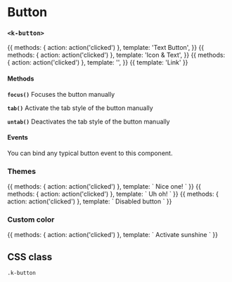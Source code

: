 
<Meta
  title="UI | Navigation / Button"
  component={Button}
  decorator={[Padding]}
/>

# Button
### `<k-button>`

<Preview>
  <Story name="Only Text">
    {{
      methods: {
        action: action('clicked')
      },
      template: '<k-button @click="action">Text Button</k-button>',
    }}
  </Story>
</Preview>

<Preview>
  <Story name="Text and Icon">
    {{
      methods: {
        action: action('clicked')
      },
      template: '<k-button icon="edit" @click="action">Icon & Text</k-button>',
    }}
  </Story>
</Preview>

<Preview>
  <Story name="Only Icon">
    {{
      methods: {
        action: action('clicked')
      },
      template: '<k-button icon="edit" @click="action" />',
    }}
  </Story>
</Preview>

<Preview>
  <Story name="Link">
    {{
      template: '<k-button icon="url" link="https://getkirby.com">Link</k-button>'
    }}
  </Story>
</Preview>


<Props of={Button} />

#### Methods

**`focus()`**
Focuses the button manually

**`tab()`**
Activate the tab style of the button manually

**`untab()`**
Deactivates the tab style of the button manually

#### Events
You can bind any typical button event to this component.


### Themes

<Preview>
  <Story name="Positive">
    {{
      methods: {
        action: action('clicked')
      },
      template: `
        <k-button icon="check" theme="positive" @click="action">
          Nice one!
        </k-button>
      `
    }}
  </Story>
</Preview>

<Preview>
  <Story name="Negative">
    {{
      methods: {
        action: action('clicked')
      },
      template: `
        <k-button icon="trash" theme="negative" @click="action">
          Uh oh!
        </k-button>
      `
    }}
  </Story>
</Preview>

<Preview>
  <Story name="Disabled">
    {{
      methods: {
        action: action('clicked')
      },
      template: `
        <k-button :disabled="true" icon="trash" @click="action">
          Disabled button
        </k-button>
      `
    }}
  </Story>
</Preview>

### Custom color
<Preview>
  <Story name="Custom color">
    {{
      methods: {
        action: action('clicked')
      },
      template: `
        <k-button color="yellow" icon="star" @click="action">
          Activate sunshine
        </k-button>
      `
    }}
  </Story>
</Preview>

## CSS class
`.k-button`

